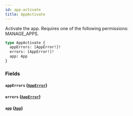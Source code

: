 ```yaml
---
id: app-activate
title: AppActivate
---
```



Activate the app. Requires one of the following permissions: MANAGE_APPS.

```graphql
type AppActivate {
  appErrors: [AppError!]!
  errors: [AppError!]!
  app: App
}
```


### Fields

#### `appErrors` ([`AppError`](../../../developer/api-reference/objects/app-error))




#### `errors` ([`AppError`](../../../developer/api-reference/objects/app-error))




#### `app` ([`App`](../../../developer/api-reference/objects/app))






